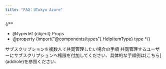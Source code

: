 ```yaml
---
title: "FAQ：UTokyo Azure"
---
```


{/**
  * @typedef {object} Props
  * @property {import("@components/types").HelpItemType} type
  */}

<HelpItem lang="ja" type={props.type}>
  <Fragment slot="problem">サブスクリプションを複数人で共同管理したい場合の手順</Fragment>
  <Fragment slot="solution">共同管理するユーザーにサブスクリプションへ権限を付加してください．具体的な手順例は[こちら](addrole)を参照ください．</Fragment>
</HelpItem>
